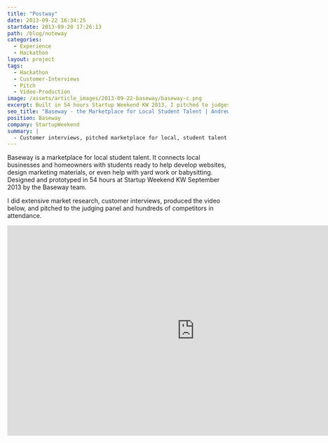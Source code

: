 ```yaml
---
title: "Postway"
date: 2013-09-22 16:34:25
startdate: 2013-09-20 17:26:13
path: /blog/noteway
categories:
  - Experience
  - Hackathon
layout: project
tags:
  - Hackathon
  - Customer-Interviews
  - Pitch
  - Video-Production
image: /assets/article_images/2013-09-22-baseway/baseway-c.png
excerpt: Built in 54 hours Startup Weekend KW 2013, I pitched to judges, did customer interviews, and produced our demo video.
seo_title: "Baseway - the Marketplace for Local Student Talent | Andrew Paradi Alexander"
position: Baseway
company: StartupWeekend
summary: |
  - Customer interviews, pitched marketplace for local, student talent
---
```


Baseway is a marketplace for local student talent. It connects local businesses and homeowners with students ready to help develop websites, design marketing materials, or even help with yard work or babysitting. Designed and prototyped in 54 hours at Startup Weekend KW September 2013 by the Baseway team.

I did extensive market research, customer interviews, produced the video below, and pitched to the judging panel and hundreds of competitors in attendance.

<iframe
  width="853"
  height="480"
  src="https://www.youtube-nocookie.com/embed/H0gECQlxbtQ?rel=0&amp;showinfo=0"
  frameborder="0"
  allowfullscreen
/>

Startup Weekend introduced me to the startup scene at Communitech and I was hooked. Brandon Chow was on our team and in under a week he came to me with an initial idea that soon became <a href="/project/teknically-webplio" target="_blank">Webplio</a>. Where Baseway ended, <a href="/project/teknically-webplio" target="_blank">Teknically</a> began.
